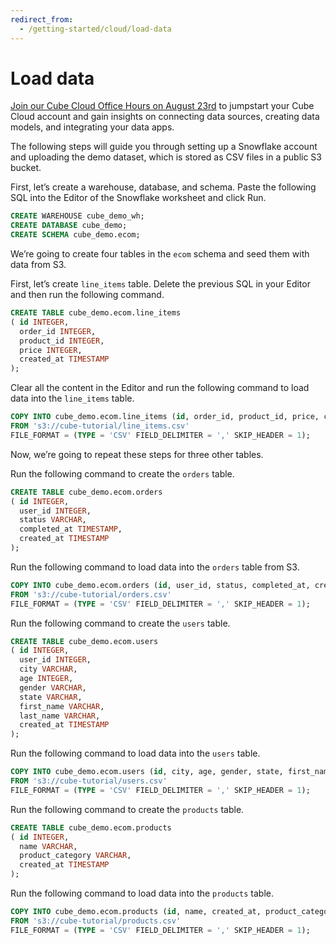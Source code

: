 ```yaml
---
redirect_from:
  - /getting-started/cloud/load-data
---
```


# Load data

<InfoBox heading="Getting Started with Cube Cloud">

[Join our Cube Cloud Office Hours on August 23rd](https://event.on24.com/wcc/r/4314738/57FE0F7DCCEA887295E4BCD818061E2B?partnerref=docs)
to jumpstart your Cube Cloud account and gain insights on connecting data
sources, creating data models, and integrating your data apps.

</InfoBox>

The following steps will guide you through setting up a Snowflake account and
uploading the demo dataset, which is stored as CSV files in a public S3 bucket.

First, let’s create a warehouse, database, and schema. Paste the following SQL
into the Editor of the Snowflake worksheet and click Run.

```sql
CREATE WAREHOUSE cube_demo_wh;
CREATE DATABASE cube_demo;
CREATE SCHEMA cube_demo.ecom;
```

We’re going to create four tables in the `ecom` schema and seed them with data
from S3.

First, let’s create `line_items` table. Delete the previous SQL in your Editor
and then run the following command.

```sql
CREATE TABLE cube_demo.ecom.line_items
( id INTEGER,
  order_id INTEGER,
  product_id INTEGER,
  price INTEGER,
  created_at TIMESTAMP
);
```

Clear all the content in the Editor and run the following command to load data
into the `line_items` table.

```sql
COPY INTO cube_demo.ecom.line_items (id, order_id, product_id, price, created_at)
FROM 's3://cube-tutorial/line_items.csv'
FILE_FORMAT = (TYPE = 'CSV' FIELD_DELIMITER = ',' SKIP_HEADER = 1);
```

Now, we’re going to repeat these steps for three other tables.

Run the following command to create the `orders` table.

```sql
CREATE TABLE cube_demo.ecom.orders
( id INTEGER,
  user_id INTEGER,
  status VARCHAR,
  completed_at TIMESTAMP,
  created_at TIMESTAMP
);
```

Run the following command to load data into the `orders` table from S3.

```sql
COPY INTO cube_demo.ecom.orders (id, user_id, status, completed_at, created_at)
FROM 's3://cube-tutorial/orders.csv'
FILE_FORMAT = (TYPE = 'CSV' FIELD_DELIMITER = ',' SKIP_HEADER = 1);
```

Run the following command to create the `users` table.

```sql
CREATE TABLE cube_demo.ecom.users
( id INTEGER,
  user_id INTEGER,
  city VARCHAR,
  age INTEGER,
  gender VARCHAR,
  state VARCHAR,
  first_name VARCHAR,
  last_name VARCHAR,
  created_at TIMESTAMP
);
```

Run the following command to load data into the `users` table.

```sql
COPY INTO cube_demo.ecom.users (id, city, age, gender, state, first_name, last_name, created_at)
FROM 's3://cube-tutorial/users.csv'
FILE_FORMAT = (TYPE = 'CSV' FIELD_DELIMITER = ',' SKIP_HEADER = 1);
```

Run the following command to create the `products` table.

```sql
CREATE TABLE cube_demo.ecom.products
( id INTEGER,
  name VARCHAR,
  product_category VARCHAR,
  created_at TIMESTAMP
);
```

Run the following command to load data into the `products` table.

```sql
COPY INTO cube_demo.ecom.products (id, name, created_at, product_category)
FROM 's3://cube-tutorial/products.csv'
FILE_FORMAT = (TYPE = 'CSV' FIELD_DELIMITER = ',' SKIP_HEADER = 1);
```
